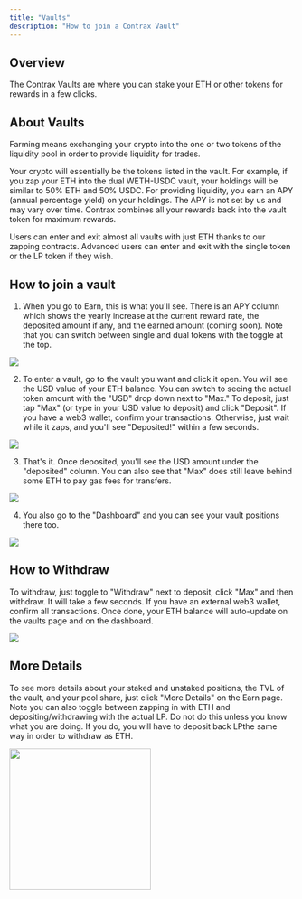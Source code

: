 ```yaml
---
title: "Vaults"
description: "How to join a Contrax Vault"
---
```


## Overview

The Contrax Vaults are where you can stake your ETH or other tokens for rewards in a few clicks.

## About Vaults

Farming means exchanging your crypto into the one or two tokens of the liquidity pool in order to provide liquidity for trades.

Your crypto will essentially be the tokens listed in the vault. For example, if you zap your ETH into the dual WETH-USDC vault, your holdings will be similar to 50% ETH and 50% USDC.
For providing liquidity, you earn an APY (annual percentage yield) on your holdings. The APY is not set by us and may vary over time. Contrax combines all your rewards back into the vault token for maximum rewards.

Users can enter and exit almost all vaults with just ETH thanks to our zapping contracts. Advanced users can enter and exit with the single token or the LP token if they wish.

## How to join a vault

1. When you go to Earn, this is what you'll see. There is an APY column which shows the yearly increase at the current reward rate, the deposited amount if any, and the earned amount (coming soon).
   Note that you can switch between single and dual tokens with the toggle at the top.

<img src="/images/Farms/1.png" />

2. To enter a vault, go to the vault you want and click it open. You will see the USD value of your ETH balance.
   You can switch to seeing the actual token amount with the "USD" drop down next to "Max."
   To deposit, just tap "Max" (or type in your USD value to deposit) and click "Deposit".
   If you have a web3 wallet, confirm your transactions. Otherwise, just wait while it zaps,
   and you'll see "Deposited!" within a few seconds.

<img src="/images/Farms/2.png" />

3.  That's it. Once deposited, you'll see the USD amount under the "deposited" column.
    You can also see that "Max" does still leave behind some ETH to pay gas fees for transfers.

<img src="/images/Farms/3.png" />

4.  You also go to the "Dashboard" and you can see your vault positions there too.

<img src="/images/Farms/4.png" />

## How to Withdraw

To withdraw, just toggle to "Withdraw" next to deposit, click "Max" and then withdraw.
It will take a few seconds. If you have an external web3 wallet, confirm all transactions.
Once done, your ETH balance will auto-update on the vaults page and on the dashboard.

<img src="/images/Farms/5.png" />

## More Details

To see more details about your staked and unstaked positions, the TVL of the vault, and your pool share,
just click "More Details" on the Earn page. Note you can also toggle between zapping in with ETH
and depositing/withdrawing with the actual LP. Do not do this unless you know what you are doing.
If you do, you will have to deposit back LPthe same way in order to withdraw as ETH.

<img height="250" width="250" src="/images/Farms/6.png" />
